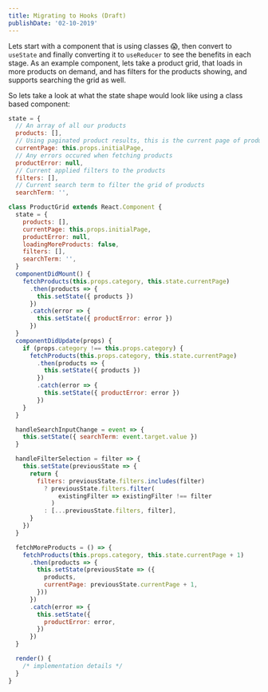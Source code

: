 ```yaml
---
title: Migrating to Hooks (Draft)
publishDate: '02-10-2019'
---
```


Lets start with a component that is using classes 😱, then convert to `useState` and finally converting it to `useReducer` to see
the benefits in each stage. As an example component, lets take a product grid, that loads in more products on demand, and
has filters for the products showing, and supports searching the grid as well.

So lets take a look at what the state shape would look like using a class based component:

```jsx
state = {
  // An array of all our products
  products: [],
  // Using paginated product results, this is the current page of products
  currentPage: this.props.initialPage,
  // Any errors occured when fetching products
  productError: null,
  // Current applied filters to the products
  filters: [],
  // Current search term to filter the grid of products
  searchTerm: '',
```

```jsx collapsible title=See-full-code
class ProductGrid extends React.Component {
  state = {
    products: [],
    currentPage: this.props.initialPage,
    productError: null,
    loadingMoreProducts: false,
    filters: [],
    searchTerm: '',
  }
  componentDidMount() {
    fetchProducts(this.props.category, this.state.currentPage)
      .then(products => {
        this.setState({ products })
      })
      .catch(error => {
        this.setState({ productError: error })
      })
  }
  componentDidUpdate(props) {
    if (props.category !== this.props.category) {
      fetchProducts(this.props.category, this.state.currentPage)
        .then(products => {
          this.setState({ products })
        })
        .catch(error => {
          this.setState({ productError: error })
        })
    }
  }

  handleSearchInputChange = event => {
    this.setState({ searchTerm: event.target.value })
  }

  handleFilterSelection = filter => {
    this.setState(previousState => {
      return {
        filters: previousState.filters.includes(filter)
          ? previousState.filters.filter(
              existingFilter => existingFilter !== filter
            )
          : [...previousState.filters, filter],
      }
    })
  }

  fetchMoreProducts = () => {
    fetchProducts(this.props.category, this.state.currentPage + 1)
      .then(products => {
        this.setState(previousState => ({
          products,
          currentPage: previousState.currentPage + 1,
        }))
      })
      .catch(error => {
        this.setState({
          productError: error,
        })
      })
  }

  render() {
    /* implementation details */
  }
}
```
